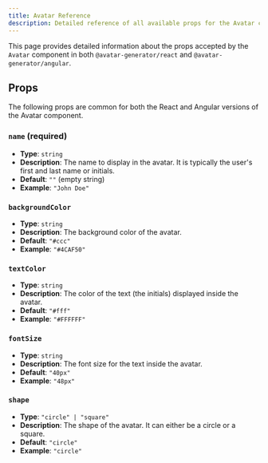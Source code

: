 ```yaml
---
title: Avatar Reference
description: Detailed reference of all available props for the Avatar component in both React and Angular.
---
```


This page provides detailed information about the props accepted by the `Avatar` component in both `@avatar-generator/react` and `@avatar-generator/angular`.

## Props

The following props are common for both the React and Angular versions of the Avatar component.

### `name` (required)

- **Type**: `string`
- **Description**: The name to display in the avatar. It is typically the user's first and last name or initials.
- **Default**: `""` (empty string)
- **Example**: `"John Doe"`

### `backgroundColor`

- **Type**: `string`
- **Description**: The background color of the avatar.
- **Default**: `"#ccc"`
- **Example**: `"#4CAF50"`

### `textColor`

- **Type**: `string`
- **Description**: The color of the text (the initials) displayed inside the avatar.
- **Default**: `"#fff"`
- **Example**: `"#FFFFFF"`

### `fontSize`

- **Type**: `string`
- **Description**: The font size for the text inside the avatar.
- **Default**: `"40px"`
- **Example**: `"48px"`

### `shape`

- **Type**: `"circle" | "square"`
- **Description**: The shape of the avatar. It can either be a circle or a square.
- **Default**: `"circle"`
- **Example**: `"circle"`
